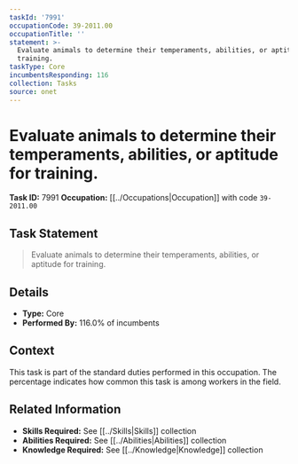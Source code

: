 ```yaml
---
taskId: '7991'
occupationCode: 39-2011.00
occupationTitle: ''
statement: >-
  Evaluate animals to determine their temperaments, abilities, or aptitude for
  training.
taskType: Core
incumbentsResponding: 116
collection: Tasks
source: onet
---
```

# Evaluate animals to determine their temperaments, abilities, or aptitude for training.

**Task ID:** 7991
**Occupation:** [[../Occupations|Occupation]] with code `39-2011.00`

## Task Statement

> Evaluate animals to determine their temperaments, abilities, or aptitude for training.

## Details

- **Type:** Core
- **Performed By:** 116.0% of incumbents

## Context

This task is part of the standard duties performed in this occupation. The percentage indicates how common this task is among workers in the field.

## Related Information

- **Skills Required:** See [[../Skills|Skills]] collection
- **Abilities Required:** See [[../Abilities|Abilities]] collection
- **Knowledge Required:** See [[../Knowledge|Knowledge]] collection
